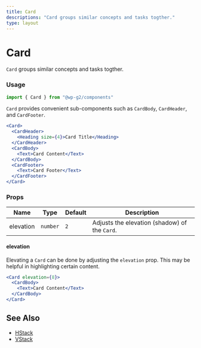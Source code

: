 ```yaml
---
title: Card
descriptions: "Card groups similar concepts and tasks togther."
type: layout
---
```


# Card

`Card` groups similar concepts and tasks togther.

### Usage

```jsx
import { Card } from "@wp-g2/components"
```

`Card` provides convenient sub-components such as `CardBody`, `CardHeader`, and `CardFooter`.

```jsx live
<Card>
  <CardHeader>
    <Heading size={4}>Card Title</Heading>
  </CardHeader>
  <CardBody>
    <Text>Card Content</Text>
  </CardBody>
  <CardFooter>
    <Text>Card Footer</Text>
  </CardFooter>
</Card>
```

### Props

| Name      | Type     | Default | Description                                   |
| --------- | -------- | ------- | --------------------------------------------- |
| elevation | `number` | `2`     | Adjusts the elevation (shadow) of the `Card`. |

#### elevation

Elevating a `Card` can be done by adjusting the `elevation` prop. This may be helpful in highlighting certain content.

```jsx live
<Card elevation={8}>
  <CardBody>
    <Text>Card Content</Text>
  </CardBody>
</Card>
```

## See Also

- [HStack](./hstack)
- [VStack](./vstack)
